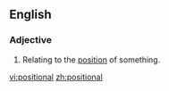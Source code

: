 ==English==

===Adjective===
{{en-adj|-}}

#Relating to the [[position]] of something.

[[vi:positional]]
[[zh:positional]]